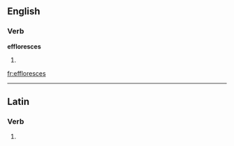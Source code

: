 ==English==

===Verb===
'''effloresces'''

# {{third-person singular of|[[effloresce]]}}

[[fr:effloresces]]

----
==Latin==

===Verb===
{{la-verb-form|efflōrēscēs}}

# {{conjugation of|effloresco|efflōrēscō|2|s|fut|act|ind|lang=la}}
{{count page|[[Wiktionary:Page count]]}}
{{rfc-auto}}